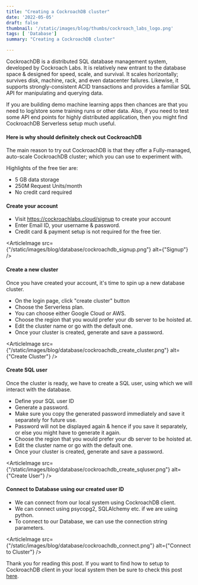 ```yaml
---
title: "Creating a CockroachDB cluster"
date: '2022-05-05'
draft: false
thumbnail: '/static/images/blog/thumbs/cockroach_labs_logo.png'
tags: [ 'Database']
summary: "Creating a CockroachDB cluster"

---
```


CockroachDB is a distributed SQL database management system, developed by Cockroach Labs. 
It is relatively new entrant to the database space & designed for speed, scale, and survival. 
It scales horizontally; survives disk, machine, rack, and even datacenter failures. Likewise, it supports strongly-consistent ACID transactions and provides a familiar SQL API for manipulating and querying data.

If you are building demo machine learning apps then chances are that you need to log/store some training runs or other data. 
Also, if you need to test some API end points for highly distributed application, then you might find CockroachDB Serverless setup much useful.



#### Here is why should definitely check out CockroachDB
The main reason to try out CockroachDB is that they offer a Fully-managed, auto-scale CockroachDB cluster; which you can use to experiment with.

Highlights of the free tier are:
- 5 GB data storage
- 250M Request Units/month
- No credit card required

#### Create your account
- Visit https://cockroachlabs.cloud/signup to create your account 
- Enter Email ID, your username & password.
- Credit card & payment setup is not required for the free tier.

<ArticleImage src={"/static/images/blog/database/cockroachdb_signup.png"} alt={"Signup"}  />



#### Create a new cluster
Once you have created your account, it's time to spin up a new database cluster. 
- On the login page, click "create cluster" button 
- Choose the Serverless plan. 
- You can choose either Google Cloud or AWS. 
- Choose the region that you would prefer your db server to be hoisted at. 
- Edit the cluster name or go with the default one. 
- Once your cluster is created, generate and save a password.


<ArticleImage src={"/static/images/blog/database/cockroachdb_create_cluster.png"} alt={"Create Cluster"}  />


#### Create SQL user
Once the cluster is ready, we have to create a SQL user, using which we will interact with the database. 
- Define your SQL user ID
- Generate a password. 
- Make sure you copy the generated password immediately and save it separately for future use. 
- Password will not be displayed again & hence if you save it separately, or else you might have to generate it again.
- Choose the region that you would prefer your db server to be hoisted at. 
- Edit the cluster name or go with the default one. 
- Once your cluster is created, generate and save a password.

<ArticleImage src={"/static/images/blog/database/cockroachdb_create_sqluser.png"} alt={"Create User"}  />


#### Connect to Database using our created user ID
- We can connect from our local system using CockroachDB client.
- We can connect using psycopg2, SQLAlchemy etc. if we are using python.
- To connect to our Database, we can use the connection string parameters.

 
<ArticleImage src={"/static/images/blog/database/cockroachdb_connect.png"} alt={"Connect to Cluster"}  />


Thank you for reading this post. 
If you want to find how to setup to CockroachDB client in your local system then be sure to check this post [here](/blog/installing-cockroachdb-client-ubuntu/).


